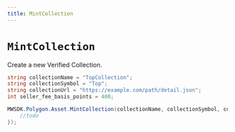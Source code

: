 ```yaml
---
title: MintCollection
---
```


# `MintCollection`

Create a new Verified Collection.

```csharp
string collectionName = "TopCollection";
string collectionSymbol = "Top";
string collectionUrl = "https://example.com/path/detail.json";
int seller_fee_basis_points = 400;

MWSDK.Polygon.Asset.MintCollection(collectionName, collectionSymbol, collectionUrl, seller_fee_basis_points, null, null, (res) => {
    //todo
});
```